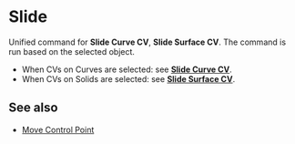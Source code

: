 
# Slide

<Reference shortcut="Shift + G" command="Slide" button="" />

Unified command for **Slide Curve CV**, **Slide Surface CV**. The command is run based on the selected object.
  - When CVs on Curves are selected: see [**Slide Curve CV**](/sketch/slide-curve-cv).
  - When CVs on Solids are selected: see [**Slide Surface CV**](/solid/slide-surface-cv).

## See also
- [Move Control Point](/common/move#move-control-point)